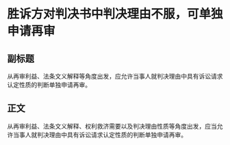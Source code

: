 # 胜诉方对判决书中判决理由不服，可单独申请再审
## 副标题
从再审利益、法条文义解释等角度出发，应允许当事人就判决理由中具有诉讼请求认定性质的判断单独申请再审。
## 正文
从再审利益、法条文义解释、权利救济需要以及判决理由性质等角度出发，应当允许当事人就判决理由中具有诉讼请求认定性质的判断单独申请再审。